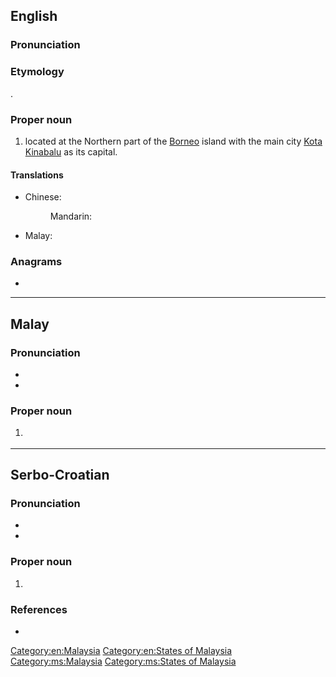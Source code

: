 {{also|sabah}}
==English==
{{wikipedia}}

===Pronunciation===
{{rfp|en|}}

===Etymology===
{{bor|en|ms|Sabah}}.

===Proper noun===
{{en-proper noun}}

# {{place|en|state|in eastern|c/Malaysia}} located at the Northern part of the [[Borneo]] island with the main city [[Kota Kinabalu]] as its capital.

====Translations====
{{trans-top|state in Malaysia}}
* Chinese:
*: Mandarin: {{t+|cmn|沙巴|tr=shābā|sc=Hani}}
{{trans-mid}}
* Malay: {{t|ms|Sabah}}
{{trans-bottom}}

===Anagrams===
* {{anagrams|en|a=aabhs|Basha|abash|basha|sabha}}

[[Category:en:Malaysia]]
[[Category:en:States of Malaysia]]

----

==Malay==
{{wikipedia|lang=ms}}

===Pronunciation===
* {{IPA|ms|/sabah/}}
* {{rhymes|ms|abah|bah|ah}}

===Proper noun===
{{head|ms|proper noun}}

# {{l|en|Sabah}} {{qualifier|state in Malaysia}}

[[Category:ms:Malaysia]]
[[Category:ms:States of Malaysia]]

----

==Serbo-Croatian==

===Pronunciation===
* {{IPA|sh|/sabax/}}
* {{hyphenation|sh|Sa|bah}}

===Proper noun===
{{sh-proper noun|g=m|head=Sabah}}

# {{l|en|Sabah}} {{qualifier|state in Malaysia}}

===References===
* {{R:sh:HJP|dlhuWhU%3D}}